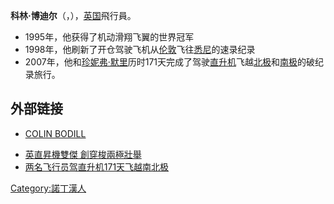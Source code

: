 '''科林·博迪尔'''（{{lang-en|Colin Bodill}}，{{bd|1952年||||Bodill}}），[[英国|英国]]飛行員。

*1995年，他获得了机动滑翔飞翼的世界冠军
*1998年，他刷新了开仓驾驶飞机从[[伦敦|伦敦]]飞往[[悉尼|悉尼]]的速录纪录
*2007年，他和[[珍妮弗·默里|珍妮弗·默里]]历时171天完成了驾驶[[直升机|直升机]]飞越[[北极|北极]]和[[南极|南极]]的破纪录旅行。

==外部链接==
* {{en icon}}[https://web.archive.org/web/20070702091917/http://www.polarfirst.com/index.php?option=com_content&task=view&id=48&Itemid=64 COLIN BODILL]
* [https://web.archive.org/web/20070526064251/http://www.libertytimes.com.tw/2007/new/may/25/today-int1.htm 英直昇機雙傑 創穿梭兩極壯舉] 
* [http://news.xinhuanet.com/tech/2007-05/26/content_6154524.htm 两名飞行员驾直升机171天飞越南北极]

{{DEFAULTSORT:Bodill, Colin}}
[[Category:諾丁漢人|Category:諾丁漢人]]